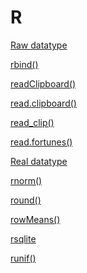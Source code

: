 # R {-}

[Raw datatype](https://linkedin-learning.pxf.io/rweekly_atomics)

[rbind()](https://linkedin-learning.pxf.io/rbind)

[readClipboard()](https://linkedin-learning.pxf.io/rweekly_clipboard)

[read.clipboard()](https://linkedin-learning.pxf.io/rweekly_clipboard)

[read_clip()](https://linkedin-learning.pxf.io/rweekly_clipboard)

[read.fortunes()](https://linkedin-learning.pxf.io/rweekly_fun)

[Real datatype](https://linkedin-learning.pxf.io/rweekly_atomics)

[rnorm()](https://linkedin-learning.pxf.io/rweekly_random)

[round()](https://linkedin-learning.pxf.io/rweekly_round)

[rowMeans()](https://linkedin-learning.pxf.io/rweekly_colmeans)

[rsqlite](https://linkedin-learning.pxf.io/rweekly_rsqlite)

[runif()](https://linkedin-learning.pxf.io/rweekly_random)
